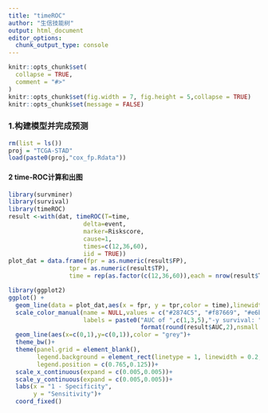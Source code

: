 ```yaml
---
title: "timeROC"
author: "生信技能树"
output: html_document
editor_options: 
  chunk_output_type: console
---
```


```r
knitr::opts_chunk$set(
  collapse = TRUE,
  comment = "#>"
)
knitr::opts_chunk$set(fig.width = 7, fig.height = 5,collapse = TRUE)
knitr::opts_chunk$set(message = FALSE)
```

### 1.构建模型并完成预测

```r
rm(list = ls())
proj = "TCGA-STAD"
load(paste0(proj,"cox_fp.Rdata"))
```

#### 2 time-ROC计算和出图

```r
library(survminer)
library(survival)
library(timeROC)
result <-with(dat, timeROC(T=time,
                     delta=event,
                     marker=Riskscore,
                     cause=1,
                     times=c(12,36,60),
                     iid = TRUE))
plot_dat = data.frame(fpr = as.numeric(result$FP),
                 tpr = as.numeric(result$TP),
                 time = rep(as.factor(c(12,36,60)),each = nrow(result$TP)))

library(ggplot2)
ggplot() + 
  geom_line(data = plot_dat,aes(x = fpr, y = tpr,color = time),linewidth = 1) + 
  scale_color_manual(name = NULL,values = c("#2874C5", "#f87669", "#e6b707"),
                     labels = paste0("AUC of ",c(1,3,5),"-y survival: ",
                                     format(round(result$AUC,2),nsmall = 2)))+
  geom_line(aes(x=c(0,1),y=c(0,1)),color = "grey")+
  theme_bw()+
  theme(panel.grid = element_blank(),
        legend.background = element_rect(linetype = 1, linewidth = 0.2, colour = "black"),
        legend.position = c(0.765,0.125))+
  scale_x_continuous(expand = c(0.005,0.005))+
  scale_y_continuous(expand = c(0.005,0.005))+
  labs(x = "1 - Specificity",
       y = "Sensitivity")+
  coord_fixed()
```


